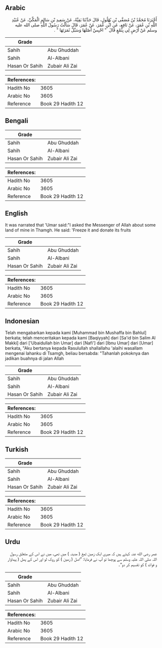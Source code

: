 ## Arabic


<div dir="rtl" lang="ar" style={{fontSize:'larger',backgroundColor:'#f8f9fa',padding:20}}>
أَخْبَرَنَا مُحَمَّدُ بْنُ مُصَفَّى بْنِ بُهْلُولٍ، قَالَ حَدَّثَنَا بَقِيَّةُ، عَنْ سَعِيدِ بْنِ سَالِمٍ الْمَكِّيِّ، عَنْ عُبَيْدِ اللَّهِ بْنِ عُمَرَ، عَنْ نَافِعٍ، عَنِ ابْنِ عُمَرَ، عَنْ عُمَرَ، قَالَ سَأَلْتُ رَسُولَ اللَّهِ صلى الله عليه وسلم عَنْ أَرْضٍ لِي بِثَمْغٍ قَالَ ‏ "‏ احْبِسْ أَصْلَهَا وَسَبِّلْ ثَمَرَتَهَا ‏"‏ ‏.‏
</div>
<div style={{backgroundColor:'#f8f9fa',padding:20, marginBottom: 10}}><table> <thead> <tr> <th>Grade</th> <th></th> </tr> </thead> <tbody> <tr><td>Sahih</td><td>Abu Ghuddah</td></tr><tr><td>Sahih</td><td>Al-Albani</td></tr><tr><td>Hasan Or Sahih</td><td>Zubair Ali Zai</td></tr></tbody></table><table> <thead> <tr> <th>References:</th> <th></th> </tr> </thead> <tbody><tr><td>Hadith No</td><td>3605</td></tr><tr><td>Arabic No</td><td>3605</td></tr><tr><td>Reference</td><td>Book 29 Hadith 12</td></tr></tbody></table></div>

## Bengali


<div dir="ltr" lang="bn" style={{fontSize:'larger',backgroundColor:'#f8f9fa',padding:20}}>

</div>
<div style={{backgroundColor:'#f8f9fa',padding:20, marginBottom: 10}}><table> <thead> <tr> <th>Grade</th> <th></th> </tr> </thead> <tbody> <tr><td>Sahih</td><td>Abu Ghuddah</td></tr><tr><td>Sahih</td><td>Al-Albani</td></tr><tr><td>Hasan Or Sahih</td><td>Zubair Ali Zai</td></tr></tbody></table><table> <thead> <tr> <th>References:</th> <th></th> </tr> </thead> <tbody><tr><td>Hadith No</td><td>3605</td></tr><tr><td>Arabic No</td><td>3605</td></tr><tr><td>Reference</td><td>Book 29 Hadith 12</td></tr></tbody></table></div>

## English


<div dir="ltr" lang="en" style={{fontSize:'larger',backgroundColor:'#f8f9fa',padding:20}}>
It was narrated that 'Umar said:"I asked the Messenger of Allah about some land of mine in Thamgh. He said: 'Freeze it and donate its fruits
</div>
<div style={{backgroundColor:'#f8f9fa',padding:20, marginBottom: 10}}><table> <thead> <tr> <th>Grade</th> <th></th> </tr> </thead> <tbody> <tr><td>Sahih</td><td>Abu Ghuddah</td></tr><tr><td>Sahih</td><td>Al-Albani</td></tr><tr><td>Hasan Or Sahih</td><td>Zubair Ali Zai</td></tr></tbody></table><table> <thead> <tr> <th>References:</th> <th></th> </tr> </thead> <tbody><tr><td>Hadith No</td><td>3605</td></tr><tr><td>Arabic No</td><td>3605</td></tr><tr><td>Reference</td><td>Book 29 Hadith 12</td></tr></tbody></table></div>

## Indonesian


<div dir="ltr" lang="id" style={{fontSize:'larger',backgroundColor:'#f8f9fa',padding:20}}>
Telah mengabarkan kepada kami [Muhammad bin Mushaffa bin Bahlul] berkata; telah menceritakan kepada kami [Baqiyyah] dari [Sa'id bin Salim Al Makki] dari ['Ubaidullah bin Umar] dari [Nafi'] dari [Ibnu Umar] dari [Umar] berkata, "Aku bertanya kepada Rasulullah shallallahu 'alaihi wasallam mengenai lahanku di Tsamgh, beliau bersabda: "Tahanlah pokoknya dan jadikan buahnya di jalan Allah
</div>
<div style={{backgroundColor:'#f8f9fa',padding:20, marginBottom: 10}}><table> <thead> <tr> <th>Grade</th> <th></th> </tr> </thead> <tbody> <tr><td>Sahih</td><td>Abu Ghuddah</td></tr><tr><td>Sahih</td><td>Al-Albani</td></tr><tr><td>Hasan Or Sahih</td><td>Zubair Ali Zai</td></tr></tbody></table><table> <thead> <tr> <th>References:</th> <th></th> </tr> </thead> <tbody><tr><td>Hadith No</td><td>3605</td></tr><tr><td>Arabic No</td><td>3605</td></tr><tr><td>Reference</td><td>Book 29 Hadith 12</td></tr></tbody></table></div>

## Turkish


<div dir="ltr" lang="tr" style={{fontSize:'larger',backgroundColor:'#f8f9fa',padding:20}}>

</div>
<div style={{backgroundColor:'#f8f9fa',padding:20, marginBottom: 10}}><table> <thead> <tr> <th>Grade</th> <th></th> </tr> </thead> <tbody> <tr><td>Sahih</td><td>Abu Ghuddah</td></tr><tr><td>Sahih</td><td>Al-Albani</td></tr><tr><td>Hasan Or Sahih</td><td>Zubair Ali Zai</td></tr></tbody></table><table> <thead> <tr> <th>References:</th> <th></th> </tr> </thead> <tbody><tr><td>Hadith No</td><td>3605</td></tr><tr><td>Arabic No</td><td>3605</td></tr><tr><td>Reference</td><td>Book 29 Hadith 12</td></tr></tbody></table></div>

## Urdu


<div dir="rtl" lang="ur" style={{fontSize:'larger',backgroundColor:'#f8f9fa',padding:20}}>
عمر رضی الله عنہ کہتے ہیں کہ میری ایک زمین ثمغ ( مدینہ ) میں تھی، میں نے اس کے متعلق رسول اللہ صلی اللہ علیہ وسلم سے پوچھا تو آپ نے فرمایا: ”اصل ( زمین ) کو روک لو اور اس کے پھل ( پیداوار و فوائد ) کو تقسیم کر دو“۔
</div>
<div style={{backgroundColor:'#f8f9fa',padding:20, marginBottom: 10}}><table> <thead> <tr> <th>Grade</th> <th></th> </tr> </thead> <tbody> <tr><td>Sahih</td><td>Abu Ghuddah</td></tr><tr><td>Sahih</td><td>Al-Albani</td></tr><tr><td>Hasan Or Sahih</td><td>Zubair Ali Zai</td></tr></tbody></table><table> <thead> <tr> <th>References:</th> <th></th> </tr> </thead> <tbody><tr><td>Hadith No</td><td>3605</td></tr><tr><td>Arabic No</td><td>3605</td></tr><tr><td>Reference</td><td>Book 29 Hadith 12</td></tr></tbody></table></div>